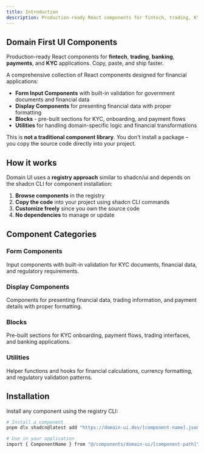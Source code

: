 ```yaml
---
title: Introduction
description: Production-ready React components for fintech, trading, KYC, and financial applications.
---
```


## Domain First UI Components

Production-ready React components for **fintech**, **trading**, **banking**, **payments**, and **KYC** applications. Copy, paste, and ship faster.

A comprehensive collection of React components designed for financial applications:

- **Form Input Components** with built-in validation for government documents and financial data
- **Display Components** for presenting financial data with proper formatting
- **Blocks** - pre-built sections for KYC, onboarding, and payment flows
- **Utilities** for handling domain-specific logic and financial transformations

This is **not a traditional component library**. You don't install a package – you copy the source code directly into your project.

## How it works

Domain UI uses a **registry approach** similar to shadcn/ui and depends on the shadcn CLI for component installation:

1. **Browse components** in the registry
2. **Copy the code** into your project using shadcn CLI commands
3. **Customize freely** since you own the source code
4. **No dependencies** to manage or update

## Component Categories

### Form Components

Input components with built-in validation for KYC documents, financial data, and regulatory requirements.

### Display Components

Components for presenting financial data, trading information, and payment details with proper formatting.

### Blocks

Pre-built sections for KYC onboarding, payment flows, trading interfaces, and banking applications.

### Utilities

Helper functions and hooks for financial calculations, currency formatting, and regulatory validation patterns.

## Installation

Install any component using the registry CLI:

```bash
# Install a component
pnpm dlx shadcn@latest add "https://domain-ui.dev/[component-name].json"

# Use in your application
import { ComponentName } from "@/components/domain-ui/[component-path]"
```

